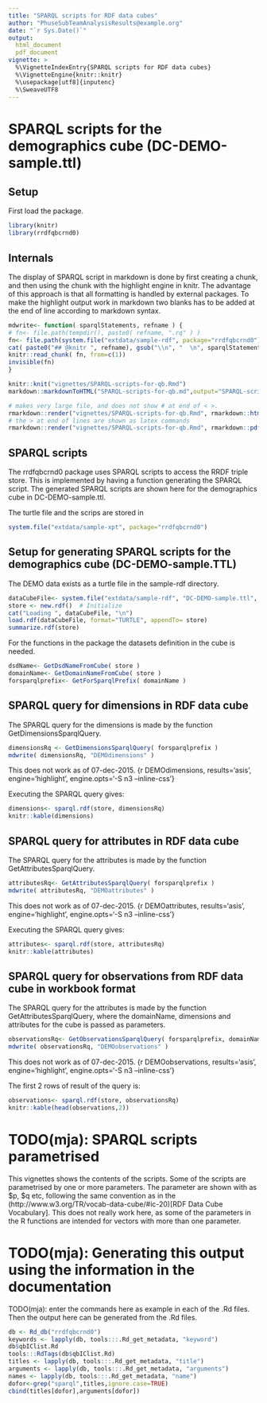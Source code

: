 ```yaml
---
title: "SPARQL scripts for RDF data cubes"
author: "PhuseSubTeamAnalysisResults@example.org"
date: "`r Sys.Date()`"
output: 
  html_document
  pdf_document
vignette: >
  %\VignetteIndexEntry{SPARQL scripts for RDF data cubes}
  %\VignetteEngine{knitr::knitr}
  %\usepackage[utf8]{inputenc}
  %\SweaveUTF8
---
```


# SPARQL scripts for the demographics cube (DC-DEMO-sample.ttl)


## Setup

First load the package.
```r
library(knitr)
library(rrdfqbcrnd0)
```

## Internals

The display of SPARQL script in markdown is done by first creating a chunk, and then using the chunk with the highlight engine in knitr. The advantage of this approach is that all formatting is handled by external packages. To make the highlight output work in markdown two blanks has to be added at the end of line according to markdown syntax.
```r
mdwrite<- function( sparqlStatements, refname ) {
# fn<- file.path(tempdir(), paste0( refname, ".rq" ) )
fn<- file.path(system.file("extdata/sample-rdf", package="rrdfqbcrnd0"), paste0( refname, ".rq" ) )
cat( paste0("## @knitr ", refname), gsub("\\n", "  \n", sparqlStatements), sep="  \n", file=fn)
knitr::read_chunk( fn, from=c(1))
invisible(fn)
}
```

```r
knitr::knit("vignettes/SPARQL-scripts-for-qb.Rmd")
markdown::markdownToHTML("SPARQL-scripts-for-qb.md",output="SPARQL-scripts-for-qb.html")

# makes very large file, and does not show # at end of < >.
rmarkdown::render("vignettes/SPARQL-scripts-for-qb.Rmd", rmarkdown::html_document())
# the > at end of lines are shown as latex commands 
rmarkdown::render("vignettes/SPARQL-scripts-for-qb.Rmd", rmarkdown::pdf_document())

```

## SPARQL scripts

The rrdfqbcrnd0 package uses SPARQL scripts to access the RRDF triple
store.  This is implemented by having a function generating the SPARQL
script. The generated SPARQL scripts are shown here for the
demographics cube in DC-DEMO-sample.ttl.

The turtle file and the scrips are stored in
```r
system.file("extdata/sample-xpt", package="rrdfqbcrnd0")
```

## Setup for generating SPARQL scripts for the demographics cube (DC-DEMO-sample.TTL)

The DEMO data exists as a turtle file in the sample-rdf directory.

```r
dataCubeFile<- system.file("extdata/sample-rdf", "DC-DEMO-sample.ttl", package="rrdfqbcrnd0")
store <- new.rdf()  # Initialize
cat("Loading ", dataCubeFile, "\n")
load.rdf(dataCubeFile, format="TURTLE", appendTo= store)
summarize.rdf(store)
```

For the functions in the package the datasets definition in the cube is needed.
```r
dsdName<- GetDsdNameFromCube( store )
domainName<- GetDomainNameFromCube( store )
forsparqlprefix<- GetForSparqlPrefix( domainName )
```


## SPARQL query for dimensions in RDF data cube

The SPARQL query for the dimensions is made by the function GetDimensionsSparqlQuery.
```r
dimensionsRq <- GetDimensionsSparqlQuery( forsparqlprefix )
mdwrite( dimensionsRq, "DEMOdimensions" )
```

This does not work as of 07-dec-2015.
    {r DEMOdimensions, results='asis', engine='highlight', engine.opts='-S n3 --inline-css'}
    

Executing the SPARQL query gives:

```r
dimensions<- sparql.rdf(store, dimensionsRq)
knitr::kable(dimensions)
```


## SPARQL query for attributes in RDF data cube

The SPARQL query for the attributes is made by the function GetAttributesSparqlQuery.
```r
attributesRq<- GetAttributesSparqlQuery( forsparqlprefix )
mdwrite( attributesRq, "DEMOattributes" )
```

This does not work as of 07-dec-2015.
    {r DEMOattributes, results='asis', engine='highlight', engine.opts='-S n3 --inline-css'}
    

Executing the SPARQL query gives:

```r
attributes<- sparql.rdf(store, attributesRq)
knitr::kable(attributes)
```

## SPARQL query for observations from RDF data cube in workbook format

The SPARQL query for the attributes is made by the function
GetAttributesSparqlQuery, where the domainName, dimensions and
attributes for the cube is passed as parameters.

```r
observationsRq<- GetObservationsSparqlQuery( forsparqlprefix, domainName, dimensions, attributes )
mdwrite( observationsRq, "DEMOobservations" )
```

This does not work as of 07-dec-2015.
    {r DEMOobservations, results='asis', engine='highlight', engine.opts='-S n3 --inline-css'}
    

The first 2 rows of result of the query is:

```r
observations<- sparql.rdf(store, observationsRq)
knitr::kable(head(observations,2))
```

# TODO(mja): SPARQL scripts parametrised

This vignettes shows the contents of the scripts. Some of the scripts
are parametrised by one or more parameters. The parameter are shown
with as $p, $q etc, following the same convention as in the
(http://www.w3.org/TR/vocab-data-cube/#ic-20)[RDF Data Cube Vocabulary]. This
does not really work here, as some of the parameters in the R
functions are intended for vectors with more than one parameter.

# TODO(mja): Generating this output using the information in the documentation

TODO(mja): enter the commands here as example in each of the .Rd files.
Then the output here can be generated from the .Rd files.

```r
db <- Rd_db("rrdfqbcrnd0")
keywords <- lapply(db, tools:::.Rd_get_metadata, "keyword")
db$qbIClist.Rd
tools:::RdTags(db$qbIClist.Rd)
titles <- lapply(db, tools:::.Rd_get_metadata, "title")
arguments <- lapply(db, tools:::.Rd_get_metadata, "arguments")
names <- lapply(db, tools:::.Rd_get_metadata, "name")
dofor<-grep("sparql",titles,ignore.case=TRUE) 
cbind(titles[dofor],arguments[dofor])
```
